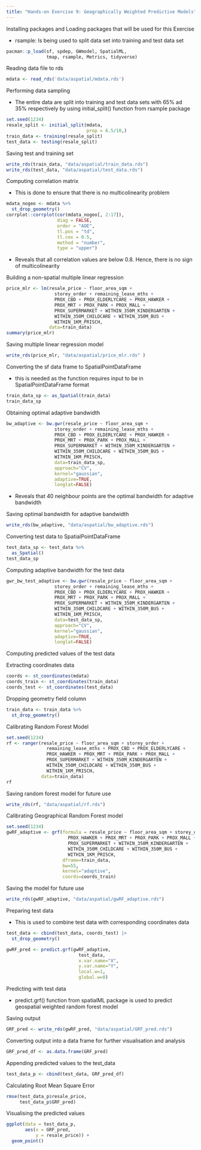 ```yaml
---
title: "Hands-on Exercise 9: Geographically Weighted Predictive Models"
---
```


Installing packages and Loading packages that will be used for this Exercise

-   rsample: Is being used to split data set into training and test data set

```r
pacman::p_load(sf, spdep, GWmodel, SpatialML, 
               tmap, rsample, Metrics, tidyverse)
```

Reading data file to rds

```r
mdata <- read_rds('data/aspatial/mdata.rds')
```

Performing data sampling

-   The entire data are split into training and test data sets with 65% ad 35% respectively by using initial_split() function from rsample package

```r
set.seed(1234)
resale_split <- initial_split(mdata, 
                              prop = 6.5/10,)
train_data <- training(resale_split)
test_data <- testing(resale_split)

```

Saving test and training set

```r
write_rds(train_data, "data/aspatial/train_data.rds")
write_rds(test_data, "data/aspatial/test_data.rds")
```

Computing correlation matrix

-   This is done to ensure that there is no multicolinearity problem

```r
mdata_nogeo <- mdata %>%
  st_drop_geometry()
corrplot::corrplot(cor(mdata_nogeo[, 2:17]), 
                   diag = FALSE, 
                   order = "AOE",
                   tl.pos = "td", 
                   tl.cex = 0.5, 
                   method = "number", 
                   type = "upper")
```

-   Reveals that all correlation values are below 0.8. Hence, there is no sign of multicolinearity

Building a non-spatial multiple linear regression

```r
price_mlr <- lm(resale_price ~ floor_area_sqm +
                  storey_order + remaining_lease_mths +
                  PROX_CBD + PROX_ELDERLYCARE + PROX_HAWKER +
                  PROX_MRT + PROX_PARK + PROX_MALL + 
                  PROX_SUPERMARKET + WITHIN_350M_KINDERGARTEN +
                  WITHIN_350M_CHILDCARE + WITHIN_350M_BUS +
                  WITHIN_1KM_PRISCH,
                data=train_data)
summary(price_mlr)
```

Saving multiple linear regression model

```r
write_rds(price_mlr, "data/aspatial/price_mlr.rds" ) 
```

Converting the sf data frame to SpatialPointDataFrame

-   this is needed as the function requires input to be in SpatialPointDataFrame format

```r
train_data_sp <- as_Spatial(train_data)
train_data_sp
```

Obtaining optimal adaptive bandwidth

```r
bw_adaptive <- bw.gwr(resale_price ~ floor_area_sqm +
                  storey_order + remaining_lease_mths +
                  PROX_CBD + PROX_ELDERLYCARE + PROX_HAWKER +
                  PROX_MRT + PROX_PARK + PROX_MALL + 
                  PROX_SUPERMARKET + WITHIN_350M_KINDERGARTEN +
                  WITHIN_350M_CHILDCARE + WITHIN_350M_BUS +
                  WITHIN_1KM_PRISCH,
                  data=train_data_sp,
                  approach="CV",
                  kernel="gaussian",
                  adaptive=TRUE,
                  longlat=FALSE)
```

-   Reveals that 40 neighbour points are the optimal bandwidth for adaptive bandwidth

Saving optimal bandwidth for adaptive bandwidth

```r
write_rds(bw_adaptive, "data/aspatial/bw_adaptive.rds")
```

Converting test data to SpatialPointDataFrame

```r
test_data_sp <- test_data %>%
  as_Spatial()
test_data_sp
```

Computing adaptive bandwidth for the test data

```r
gwr_bw_test_adaptive <- bw.gwr(resale_price ~ floor_area_sqm +
                  storey_order + remaining_lease_mths +
                  PROX_CBD + PROX_ELDERLYCARE + PROX_HAWKER +
                  PROX_MRT + PROX_PARK + PROX_MALL + 
                  PROX_SUPERMARKET + WITHIN_350M_KINDERGARTEN +
                  WITHIN_350M_CHILDCARE + WITHIN_350M_BUS +
                  WITHIN_1KM_PRISCH,
                  data=test_data_sp,
                  approach="CV",
                  kernel="gaussian",
                  adaptive=TRUE,
                  longlat=FALSE)
```

Computing predicted values of the test data

Extracting coordinates data

```r
coords <- st_coordinates(mdata)
coords_train <- st_coordinates(train_data)
coords_test <- st_coordinates(test_data)
```

Dropping geometry field column

```r
train_data <- train_data %>% 
  st_drop_geometry()
```

Calibrating Random Forest Model

```r
set.seed(1234)
rf <- ranger(resale_price ~ floor_area_sqm + storey_order + 
               remaining_lease_mths + PROX_CBD + PROX_ELDERLYCARE + 
               PROX_HAWKER + PROX_MRT + PROX_PARK + PROX_MALL + 
               PROX_SUPERMARKET + WITHIN_350M_KINDERGARTEN +
               WITHIN_350M_CHILDCARE + WITHIN_350M_BUS + 
               WITHIN_1KM_PRISCH,
             data=train_data)
rf
```

Saving random forest model for future use

```r
write_rds(rf, "data/aspatial/rf.rds")
```

Calibrating Geographical Random Forest model

```r
set.seed(1234)
gwRF_adaptive <- grf(formula = resale_price ~ floor_area_sqm + storey_order + remaining_lease_mths + PROX_CBD + PROX_ELDERLYCARE +
                       PROX_HAWKER + PROX_MRT + PROX_PARK + PROX_MALL +
                       PROX_SUPERMARKET + WITHIN_350M_KINDERGARTEN +
                       WITHIN_350M_CHILDCARE + WITHIN_350M_BUS +
                       WITHIN_1KM_PRISCH,
                     dframe=train_data, 
                     bw=55,
                     kernel="adaptive",
                     coords=coords_train)
```

Saving the model for future use

```r
write_rds(gwRF_adaptive, "data/aspatial/gwRF_adaptive.rds")
```

Preparing test data

-   This is used to combine test data with corresponding coordinates data

```r
test_data <- cbind(test_data, coords_test) |>
  st_drop_geometry()
```

```r
gwRF_pred <- predict.grf(gwRF_adaptive, 
                           test_data, 
                           x.var.name="X",
                           y.var.name="Y", 
                           local.w=1,
                           global.w=0)
```

Predicting with test data

-   predict.grf() function from spatialML package is used to predict geospatial weighted random forest model

Saving output

```r
GRF_pred <- write_rds(gwRF_pred, "data/aspatial/GRF_pred.rds")
```

Converting output into a data frame for further visualisation and analysis

```r
GRF_pred_df <- as.data.frame(GRF_pred)
```

Appending predicted values to the test_data

```r
test_data_p <- cbind(test_data, GRF_pred_df)
```

Calculating Root Mean Square Error

```r
rmse(test_data_p$resale_price, 
     test_data_p$GRF_pred)
```

Visualising the predicted values

```r
ggplot(data = test_data_p,
       aes(x = GRF_pred,
           y = resale_price)) +
  geom_point()
```

